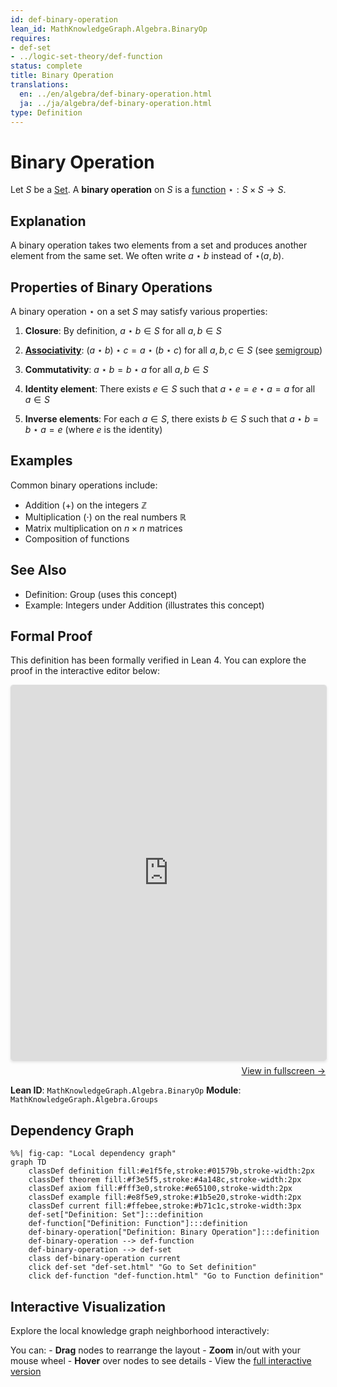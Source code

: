 ```yaml
---
id: def-binary-operation
lean_id: MathKnowledgeGraph.Algebra.BinaryOp
requires:
- def-set
- ../logic-set-theory/def-function
status: complete
title: Binary Operation
translations:
  en: ../en/algebra/def-binary-operation.html
  ja: ../ja/algebra/def-binary-operation.html
type: Definition
---
```


# Binary Operation {#def-binary-operation}

Let $S$ be a [Set](../logic-set-theory/def-set.qmd). A **binary operation** on $S$ is a [function](../logic-set-theory/def-function.qmd) $\star: S \times S \to S$.

## Explanation

A binary operation takes two elements from a set and produces another element from the same set. We often write $a \star b$ instead of $\star(a, b)$.

## Properties of Binary Operations

A binary operation $\star$ on a set $S$ may satisfy various properties:

1. **Closure**: By definition, $a \star b \in S$ for all $a, b \in S$

2. **[Associativity](def-associativity.qmd)**: $(a \star b) \star c = a \star (b \star c)$ for all $a, b, c \in S$ (see [semigroup](def-semigroup.qmd))

3. **Commutativity**: $a \star b = b \star a$ for all $a, b \in S$

4. **Identity element**: There exists $e \in S$ such that $a \star e = e \star a = a$ for all $a \in S$

5. **Inverse elements**: For each $a \in S$, there exists $b \in S$ such that $a \star b = b \star a = e$ (where $e$ is the identity)

## Examples

Common binary operations include:

- Addition ($+$) on the integers $\mathbb{Z}$
- Multiplication ($\cdot$) on the real numbers $\mathbb{R}$
- Matrix multiplication on $n \times n$ matrices
- Composition of functions

## See Also

- Definition: Group (uses this concept)
- Example: Integers under Addition (illustrates this concept)


## Formal Proof

This definition has been formally verified in Lean 4. You can explore the proof in the interactive editor below:

```{=html}
<div class="lean-proof-container" style="margin: 1em 0;">
  <iframe
    src="https://live.lean-lang.org/#file=https://RK0429.github.io/ModernMath/formal/Algebra/Groups.lean"
    width="100%"
    height="600"
    style="border: 1px solid #ddd; border-radius: 4px; box-shadow: 0 2px 4px rgba(0,0,0,0.1);"
    title="Lean 4 Interactive Proof">
    <p>Your browser does not support iframes.</p>
  </iframe>
  <p style="text-align: right; margin-top: 0.5em;">
    <a href="https://live.lean-lang.org/#file=https://RK0429.github.io/ModernMath/formal/Algebra/Groups.lean" target="_blank" rel="noopener noreferrer">
      View in fullscreen →
    </a>
  </p>
</div>
```

**Lean ID**: `MathKnowledgeGraph.Algebra.BinaryOp`
**Module**: `MathKnowledgeGraph.Algebra.Groups`

## Dependency Graph

```mermaid
%%| fig-cap: "Local dependency graph"
graph TD
    classDef definition fill:#e1f5fe,stroke:#01579b,stroke-width:2px
    classDef theorem fill:#f3e5f5,stroke:#4a148c,stroke-width:2px
    classDef axiom fill:#fff3e0,stroke:#e65100,stroke-width:2px
    classDef example fill:#e8f5e9,stroke:#1b5e20,stroke-width:2px
    classDef current fill:#ffebee,stroke:#b71c1c,stroke-width:3px
    def-set["Definition: Set"]:::definition
    def-function["Definition: Function"]:::definition
    def-binary-operation["Definition: Binary Operation"]:::definition
    def-binary-operation --> def-function
    def-binary-operation --> def-set
    class def-binary-operation current
    click def-set "def-set.html" "Go to Set definition"
    click def-function "def-function.html" "Go to Function definition"
```

## Interactive Visualization

Explore the local knowledge graph neighborhood interactively:

::: {.graph-viz data-id="def-binary-operation" data-width="700" data-height="500"}
:::

You can:
- **Drag** nodes to rearrange the layout
- **Zoom** in/out with your mouse wheel
- **Hover** over nodes to see details
- View the [full interactive version](../../output/interactive/en/def-binary-operation.html){target="_blank"}
